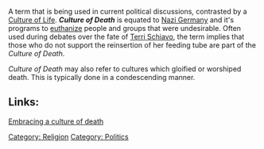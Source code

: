 {{peerreview}}
{{controversial}}

A term that is being used in current political discussions, contrasted by a [[Culture of Life]].  '''''Culture of Death''''' is equated to [[Nazi Germany]] and it's programs to [[T-4 Euthanasia Program|euthanize]] people and groups that were undesirable.  Often used during debates over the fate of [[Terri Schiavo]], the term implies that those who do not support the reinsertion of her feeding tube are part of the ''Culture of Death''.

''Culture of Death'' may also refer to cultures which gloified or worshiped death.  This is typically done in a condescending manner.

==Links:==
[http://www.azcentral.com/arizonarepublic/opinions/articles/0324thurlets244.html Embracing a culture of death]

{{poli-stub}}

[[Category: Religion]]
[[Category: Politics]]